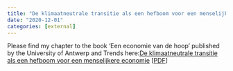 ```yaml
---
title: "De klimaatneutrale transitie als een hefboom voor een menselijkere economie"
date: "2020-12-01"
categories: [external]
---
```


Please find my chapter to the book 'Een economie van de hoop' published by the University of Antwerp and Trends here:[De klimaatneutrale transitie als een hefboom voor een menselijkere economie](https://www.uantwerpen.be/nl/leerstoelen/economie-van-de-hoop/themacahier/) \[[PDF](https://medialibrary.uantwerpen.be/files/56125/439a9463-d243-4642-94da-770862e4c603.pdf)\] 
